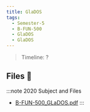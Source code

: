 ```yaml
---
title: GlaDOS
tags:
  - Semester-5
  - B-FUN-500
  - GlaDOS
  - GlaDOS
---
```

> Timeline: ?


## Files 📂

:::note 2020 Subject and Files
- [B-FUN-500_GLaDOS.pdf](https://github.com/Studio-17/Epitech-Subjects/raw/main/Semester-5/B-FUN-500/GlaDOS/GlaDOS/B-FUN-500_GLaDOS.pdf)
:::

